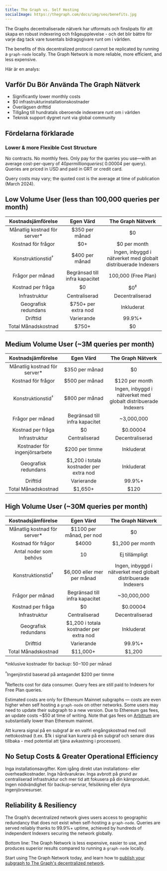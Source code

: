 ```yaml
---
title: The Graph vs. Self Hosting
socialImage: https://thegraph.com/docs/img/seo/benefits.jpg
---
```


The Graphs decentraliserade nätverk har utformats och finslipats för att skapa en robust indexering och frågeupplevelse - och det blir bättre för varje dag tack vare tusentals bidragsgivare runt om i världen.

The benefits of this decentralized protocol cannot be replicated by running a `graph-node` locally. The Graph Network is more reliable, more efficient, and less expensive.

Här är en analys:

## Varför Du Bör Använda The Graph Nätverk

- Significantly lower monthly costs
- $0 infrastrukturinstallationskostnader
- Överlägsen drifttid
- Tillgång till hundratals oberoende indexerare runt om i världen
- Teknisk support dygnet runt via global community

## Fördelarna förklarade

### Lower & more Flexible Cost Structure

No contracts. No monthly fees. Only pay for the queries you use—with an average cost-per-query of $40 per million queries (~$0.00004 per query). Queries are priced in USD and paid in GRT or credit card.

Query costs may vary; the quoted cost is the average at time of publication (March 2024).

## Low Volume User (less than 100,000 queries per month)

|       Kostnadsjämförelse      |                Egen Värd                |                       The Graph Nätverk                       |
| :---------------------------: | :-------------------------------------: | :-----------------------------------------------------------: |
| Månatlig kostnad för server\* |              $350 per månad             |                               $0                              |
|       Kostnad för frågor      |                   $0+                   |                          $0 per month                         |
|  Konstruktionstid<sup>†</sup> |              $400 per månad             | Ingen, inbyggd i nätverket med globalt distribuerade Indexers |
|        Frågor per månad       |      Begränsad till infra kapacitet     |                      100,000 (Free Plan)                      |
|       Kostnad per fråga       |                    $0                   |                         $0<sup>‡</sup>                        |
|         Infrastruktur         |              Centraliserad              |                        Decentraliserad                        |
|      Geografisk redundans     |           $750+ per extra nod           |                           Inkluderat                          |
|            Drifttid           |                Varierande               |                             99.9%+                            |
|      Total Månadskostnad      | <span className="highlight-row" />$750+ |                               $0                              |

## Medium Volume User (~3M queries per month)

|       Kostnadsjämförelse      |                  Egen Värd                 |                       The Graph Nätverk                       |
| :---------------------------: | :----------------------------------------: | :-----------------------------------------------------------: |
| Månatlig kostnad för server\* |               $350 per månad               |                               $0                              |
|       Kostnad för frågor      |               $500 per månad               |                         $120 per month                        |
|  Konstruktionstid<sup>†</sup> |               $800 per månad               | Ingen, inbyggd i nätverket med globalt distribuerade Indexers |
|        Frågor per månad       |       Begränsad till infra kapacitet       |                           ~3,000,000                          |
|       Kostnad per fråga       |                     $0                     |                            $0.00004                           |
|         Infrastruktur         |                Centraliserad               |                        Decentraliserad                        |
| Kostnader för ingenjörsarbete |               $200 per timme               |                           Inkluderat                          |
|      Geografisk redundans     |   $1,200 i totala kostnader per extra nod  |                           Inkluderat                          |
|            Drifttid           |                 Varierande                 |                             99.9%+                            |
|      Total Månadskostnad      | <span className="highlight-row" /> $1,650+ |                              $120                             |

## High Volume User (~30M queries per month)

|       Kostnadsjämförelse      |                  Egen Värd                  |                       The Graph Nätverk                       |
| :---------------------------: | :-----------------------------------------: | :-----------------------------------------------------------: |
| Månatlig kostnad för server\* |           $1100 per månad, per nod          |                               $0                              |
|       Kostnad för frågor      |                    $4000                    |                        $1,200 per month                       |
|     Antal noder som behövs    |                      10                     |                         Ej tillämpligt                        |
|  Konstruktionstid<sup>†</sup> |          $6,000 eller mer per månad         | Ingen, inbyggd i nätverket med globalt distribuerade Indexers |
|        Frågor per månad       |        Begränsad till infra kapacitet       |                          ~30,000,000                          |
|       Kostnad per fråga       |                      $0                     |                            $0.00004                           |
|         Infrastruktur         |                Centraliserad                |                        Decentraliserad                        |
|      Geografisk redundans     |   $1,200 i totala kostnader per extra nod   |                           Inkluderat                          |
|            Drifttid           |                  Varierande                 |                             99.9%+                            |
|      Total Månadskostnad      | <span className="highlight-row" /> $11,000+ |                             $1,200                            |

\*inklusive kostnader för backup: $50-$100 per månad

<sup>†</sup>Ingenjörstid baserad på antagandet $200 per timme

<sup>‡</sup>Reflects cost for data consumer. Query fees are still paid to Indexers for Free Plan queries.

Estimated costs are only for Ethereum Mainnet subgraphs — costs are even higher when self hosting a `graph-node` on other networks. Some users may need to update their subgraph to a new version. Due to Ethereum gas fees, an update costs ~$50 at time of writing. Note that gas fees on [Arbitrum](/archived/arbitrum/arbitrum-faq/) are substantially lower than Ethereum mainnet.

Att kurera signal på en subgraf är en valfri engångskostnad med noll nettokostnad (t.ex. $1k i signal kan kurera på en subgraf och senare dras tillbaka - med potential att tjäna avkastning i processen).

## No Setup Costs & Greater Operational Efficiency

Inga installationsavgifter. Kom igång direkt utan installations- eller overheadkostnader. Inga hårdvarukrav. Inga avbrott på grund av centraliserad infrastruktur och mer tid att fokusera på din kärnprodukt. Ingen nödvändighet för backup-servrar, felsökning eller dyra ingenjörsresurser.

## Reliability & Resiliency

The Graph’s decentralized network gives users access to geographic redundancy that does not exist when self-hosting a `graph-node`. Queries are served reliably thanks to 99.9%+ uptime, achieved by hundreds of independent Indexers securing the network globally.

Bottom line: The Graph Network is less expensive, easier to use, and produces superior results compared to running a `graph-node` locally.

Start using The Graph Network today, and learn how to [publish your subgraph to The Graph's decentralized network](/subgraphs/quick-start/).
